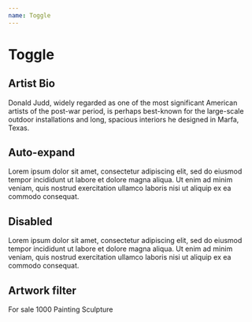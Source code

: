 ```yaml
---
name: Toggle
---
```



# Toggle

## Artist Bio

<Playground>
  <Toggle label="Artist Bio">
    <Sans size="3">
      Donald Judd, widely regarded as one of the most significant American
      artists of the post-war period, is perhaps best-known for the large-scale
      outdoor installations and long, spacious interiors he designed in Marfa,
      Texas.
    </Sans>
  </Toggle>
</Playground>

## Auto-expand

<Playground>
  <Toggle label="Description" expanded>
    <Sans size="3">
      Lorem ipsum dolor sit amet, consectetur adipiscing elit, sed do eiusmod
      tempor incididunt ut labore et dolore magna aliqua. Ut enim ad minim
      veniam, quis nostrud exercitation ullamco laboris nisi ut aliquip ex ea
      commodo consequat.
    </Sans>
  </Toggle>
</Playground>

## Disabled

<Playground>
  <Toggle label="Description" expanded disabled>
    <Serif size="3">
      Lorem ipsum dolor sit amet, consectetur adipiscing elit, sed do eiusmod
      tempor incididunt ut labore et dolore magna aliqua. Ut enim ad minim
      veniam, quis nostrud exercitation ullamco laboris nisi ut aliquip ex ea
      commodo consequat.
    </Serif>
  </Toggle>
</Playground>

## Artwork filter

<Playground>
  <Toggle label="Purchase type" expanded disabled>
    <Flex justifyContent="space-between">
      <Checkbox>For sale</Checkbox>
      <Serif size="3" color="black60">
        1000
      </Serif>
    </Flex>
  </Toggle>
  <Toggle label="Medium" expanded>
    <Radio>Painting</Radio>
    <Radio>Sculpture</Radio>
  </Toggle>
  <Toggle label="Gallery" />
  <Toggle label="Institution" />
  <Toggle label="Time period" />
</Playground>
